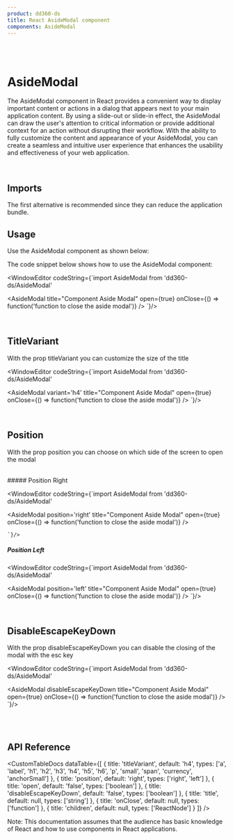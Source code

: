 ```yaml
---
product: dd360-ds
title: React AsideModal component
components: AsideModal
---
```


<br />
<br />

# <span name="floating-nav">AsideModal</span>

The AsideModal component in React provides a convenient way to display important content or actions in a dialog that appears next to your main application
content. By using a slide-out or slide-in effect, the AsideModal can draw the user's attention to critical information or provide additional context for an
action without disrupting their workflow. With the ability to fully customize the content and appearance of your AsideModal, you can create a seamless and
intuitive user experience that enhances the usability and effectiveness of your web application.

<br />

## <span name="floating-nav">Imports</span>

The first alternative is recommended since they can reduce the application bundle.

<WindowEditor codeString="import AsideModal from 'dd360-ds/AsideModal'" />

<WindowEditor codeString="import { AsideModal } from 'dd360-ds'" />

## <span name="floating-nav">Usage</span>

Use the AsideModal component as shown below:

<ContainerComponentDoc>
    <AsideModalCustom />
</ContainerComponentDoc>

The code snippet below shows how to use the AsideModal component:

<WindowEditor
  codeString={`import AsideModal from 'dd360-ds/AsideModal'

<AsideModal title="Component Aside Modal" open={true} onClose={() => function('function to close the aside modal')} />
    `}/>

<br />

## <span name="floating-nav">TitleVariant</span>

With the prop <span className='border border-gray-300 bg-gray-200 p-1'>titleVariant</span> you can customize the size of the title

<ContainerComponentDoc>
    <AsideModalCustom haveVariants={true} />
</ContainerComponentDoc>

<WindowEditor
  codeString={`import AsideModal from 'dd360-ds/AsideModal'

<AsideModal variant='h4' title="Component Aside Modal" open={true} onClose={() => function('function to close the aside modal')} />
    `}/>

<br />

## <span name="floating-nav">Position</span>

With the prop <span className='border border-gray-300 bg-gray-200 p-1'>position</span> you can choose on which side of the screen to open the modal

<br />
##### Position Right

<ContainerComponentDoc>
    <AsideModalCustom positionAsideModal="right" />
</ContainerComponentDoc>

<WindowEditor
  codeString={`import AsideModal from 'dd360-ds/AsideModal'

<AsideModal position='right' title="Component Aside Modal" open={true} onClose={() => function('function to close the aside modal')} />

    `}/>

##### Position Left

<ContainerComponentDoc>
    <AsideModalCustom positionAsideModal="left" />
</ContainerComponentDoc>

<WindowEditor
  codeString={`import AsideModal from 'dd360-ds/AsideModal'

<AsideModal position='left' title="Component Aside Modal" open={true} onClose={() => function('function to close the aside modal')} />
    `}/>

<br />

## <span name="floating-nav">DisableEscapeKeyDown</span>

With the prop <span className='border border-gray-300 bg-gray-200 p-1'>disableEscapeKeyDown</span> you can disable the closing of the modal with the esc key

<ContainerComponentDoc>
    <AsideModalCustom propsCustom={{ disableEscapeKeyDown: true }} />
</ContainerComponentDoc>

<WindowEditor
  codeString={`import AsideModal from 'dd360-ds/AsideModal'

<AsideModal disableEscapeKeyDown title="Component Aside Modal" open={true} onClose={() => function('function to close the aside modal')} />
    `}/>

<br />
<br />

## <span name="floating-nav">API Reference</span>

<CustomTableDocs
    dataTable={[
        { title: 'titleVariant', default: 'h4', types: ['a', 'label', 'h1', 'h2', 'h3', 'h4', 'h5', 'h6', 'p', 'small', 'span', 'currency', 'anchorSmall'] },
        { title: 'position', default: 'right', types: ['right', 'left'] },
        { title: 'open', default: 'false', types: ['boolean'] },
        { title: 'disableEscapeKeyDown', default: 'false', types: ['boolean'] },
        { title: 'title', default: null, types: ['string'] },
        { title: 'onClose', default: null, types: ['function'] },
        { title: 'children', default: null, types: ['ReactNode'] }
    ]}
/>

Note: This documentation assumes that the audience has basic knowledge of React and how to use components in React applications.
